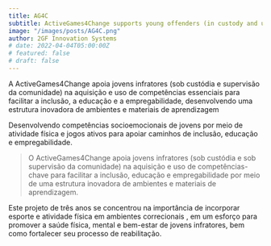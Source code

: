 ```yaml
---
title: AG4C
subtitle: ActiveGames4Change supports young offenders (in custody and under community supervision) in the acquisition and usage of key competencies to facilitate inclusion, education and employability, by developing an innovative framework of learning environments and materials.
image: "/images/posts/AG4C.png"
author: 2GF Innovation Systems
# date: 2022-04-04T05:00:00Z
# featured: false
# draft: false
---
```


A ActiveGames4Change apoia jovens infratores (sob custódia e supervisão da comunidade) na aquisição e uso de competências essenciais para facilitar a inclusão, a educação e a empregabilidade, desenvolvendo uma estrutura inovadora de ambientes e materiais de aprendizagem

Desenvolvendo competências socioemocionais de jovens por meio de atividade física e jogos ativos para apoiar caminhos de inclusão, educação e empregabilidade.

<Blockquote>
  O ActiveGames4Change apoia jovens infratores (sob custódia e sob supervisão da comunidade) na aquisição e uso de competências-chave para facilitar a inclusão, educação e empregabilidade por meio de uma estrutura inovadora de ambientes e materiais de aprendizagem.
</Blockquote>

Este projeto de três anos se concentrou na importância de incorporar esporte e atividade física em ambientes correcionais , em um esforço para promover a saúde física, mental e bem-estar de jovens infratores, bem como fortalecer seu processo de reabilitação.
